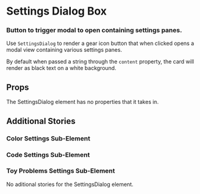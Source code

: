 

<Meta title="Settings Dialog Box" component={SettingsDialog} />

# Settings Dialog Box
### Button to trigger modal to open containing settings panes.

Use `SettingsDialog` to render a gear icon button that when clicked opens a modal view containing various settings panes.

<Preview>
  <Story name="Default Dialog View" height="50px">
    <SettingsDialog />
  </Story>
</Preview>

By default when passed a string through the `content` property, the card will render as black text on a white background.

## Props

<Props of={SettingsDialog} />

The SettingsDialog element has no properties that it takes in.

## Additional Stories

### Color Settings Sub-Element

<Preview>
  <Story name="Color Settings View" height="150px">
    <ColorSettings />
  </Story>
</Preview>

### Code Settings Sub-Element

<Preview>
  <Story name="Code Settings View" height="300px">
    <CodeSettings />
  </Story>
</Preview>

### Toy Problems Settings Sub-Element

<Preview>
  <Story name="Toy Problem Settings View" height="210px">
    <ToyProblemSettings />
  </Story>
</Preview>

No aditional stories for the SettingsDialog element.